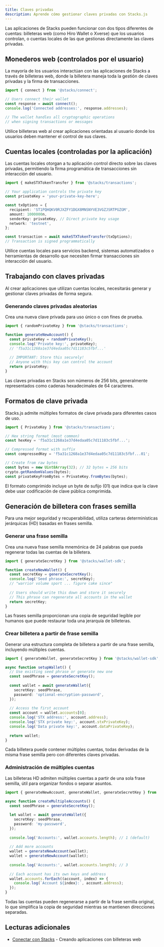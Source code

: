 ```yaml
---
title: Claves privadas
description: Aprende cómo gestionar claves privadas con Stacks.js
---
```

Las aplicaciones de Stacks pueden funcionar con dos tipos diferentes de cuentas: billeteras web (como Hiro Wallet o Xverse) que los usuarios controlan, o cuentas locales de las que gestionas directamente las claves privadas.

## Monederos web (controlados por el usuario)

La mayoría de los usuarios interactúan con las aplicaciones de Stacks a través de billeteras web, donde la billetera maneja toda la gestión de claves privadas y la firma de transacciones.

```typescript
import { connect } from '@stacks/connect';

// Users connect their wallet
const response = await connect();
console.log('Connected addresses:', response.addresses);

// The wallet handles all cryptographic operations
// when signing transactions or messages
```

Utilice billeteras web al crear aplicaciones orientadas al usuario donde los usuarios deben mantener el control de sus claves.

## Cuentas locales (controladas por la aplicación)

Las cuentas locales otorgan a tu aplicación control directo sobre las claves privadas, permitiendo la firma programática de transacciones sin interacción del usuario.

```typescript
import { makeSTXTokenTransfer } from '@stacks/transactions';

// Your application controls the private key
const privateKey = 'your-private-key-here';

const txOptions = {
  recipient: 'ST1PQHQKV0RJXZFY1DGX8MNSNYVE3VGZJSRTPGZGM',
  amount: 1000000n,
  senderKey: privateKey, // Direct private key usage
  network: 'testnet',
};

const transaction = await makeSTXTokenTransfer(txOptions);
// Transaction is signed programmatically
```

Utilice cuentas locales para servicios backend, sistemas automatizados o herramientas de desarrollo que necesiten firmar transacciones sin interacción del usuario.

## Trabajando con claves privadas

Al crear aplicaciones que utilizan cuentas locales, necesitarás generar y gestionar claves privadas de forma segura.

### Generando claves privadas aleatorias

Crea una nueva clave privada para uso único o con fines de prueba.

```typescript
import { randomPrivateKey } from '@stacks/transactions';

function generateNewAccount() {
  const privateKey = randomPrivateKey();
  console.log('Private key:', privateKey);
  // 'f5a31c1268a1e37d4edaa05c7d11183c5fbf...'
  
  // IMPORTANT: Store this securely!
  // Anyone with this key can control the account
  return privateKey;
}
```

Las claves privadas en Stacks son números de 256 bits, generalmente representados como cadenas hexadecimales de 64 caracteres.

## Formatos de clave privada

Stacks.js admite múltiples formatos de clave privada para diferentes casos de uso.

```typescript
import { PrivateKey } from '@stacks/transactions';

// Hex string format (most common)
const hexKey = 'f5a31c1268a1e37d4edaa05c7d11183c5fbf...';

// Compressed format with suffix
const compressedKey = 'f5a31c1268a1e37d4edaa05c7d11183c5fbf...01';

// Create from raw bytes
const bytes = new Uint8Array(32); // 32 bytes = 256 bits
crypto.getRandomValues(bytes);
const privateKeyFromBytes = PrivateKey.fromBytes(bytes);
```

El formato comprimido incluye un byte de sufijo (01) que indica que la clave debe usar codificación de clave pública comprimida.

## Generación de billetera con frases semilla

Para una mejor seguridad y recuperabilidad, utiliza carteras determinísticas jerárquicas (HD) basadas en frases semilla.

### Generar una frase semilla

Crea una nueva frase semilla mnemónica de 24 palabras que pueda regenerar todas las cuentas de la billetera.

```typescript
import { generateSecretKey } from '@stacks/wallet-sdk';

function createNewWallet() {
  const secretKey = generateSecretKey();
  console.log('Seed phrase:', secretKey);
  // "warrior volume sport ... figure cake since"
  
  // Users should write this down and store it securely
  // This phrase can regenerate all accounts in the wallet
  return secretKey;
}
```

Las frases semilla proporcionan una copia de seguridad legible por humanos que puede restaurar toda una jerarquía de billeteras.

### Crear billetera a partir de frase semilla

Generar una estructura completa de billetera a partir de una frase semilla, incluyendo múltiples cuentas.

```typescript
import { generateWallet, generateSecretKey } from '@stacks/wallet-sdk';

async function setupWallet() {
  // Use existing seed phrase or generate new one
  const seedPhrase = generateSecretKey();
  
  const wallet = await generateWallet({
    secretKey: seedPhrase,
    password: 'optional-encryption-password',
  });
  
  // Access the first account
  const account = wallet.accounts[0];
  console.log('STX address:', account.address);
  console.log('STX private key:', account.stxPrivateKey);
  console.log('Data private key:', account.dataPrivateKey);
  
  return wallet;
}
```

Cada billetera puede contener múltiples cuentas, todas derivadas de la misma frase semilla pero con diferentes claves privadas.

### Administración de múltiples cuentas

Las billeteras HD admiten múltiples cuentas a partir de una sola frase semilla, útil para organizar fondos o separar asuntos.

```typescript
import { generateNewAccount, generateWallet, generateSecretKey } from '@stacks/wallet-sdk';

async function createMultipleAccounts() {
  const seedPhrase = generateSecretKey();
  
  let wallet = await generateWallet({
    secretKey: seedPhrase,
    password: 'my-password',
  });
  
  console.log('Accounts:', wallet.accounts.length); // 1 (default)
  
  // Add more accounts
  wallet = generateNewAccount(wallet);
  wallet = generateNewAccount(wallet);
  
  console.log('Accounts:', wallet.accounts.length); // 3
  
  // Each account has its own keys and address
  wallet.accounts.forEach((account, index) => {
    console.log(`Account ${index}:`, account.address);
  });
}
```

Todas las cuentas pueden regenerarse a partir de la frase semilla original, lo que simplifica la copia de seguridad mientras se mantienen direcciones separadas.

## Lecturas adicionales

* [Conectar con Stacks](/reference/stacks.js/connect-wallet) - Creando aplicaciones con billeteras web
